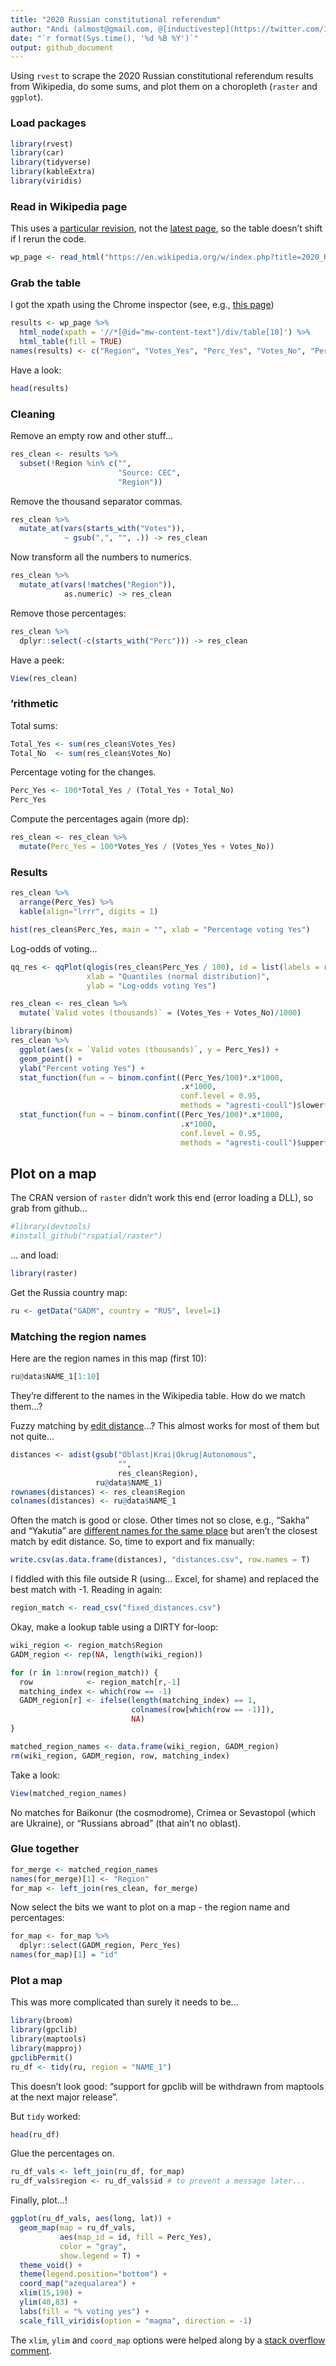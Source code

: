 ```yaml
---
title: "2020 Russian constitutional referendum"
author: "Andi (almost@gmail.com, @[inductivestep](https://twitter.com/InductiveStep))"
date: "`r format(Sys.time(), '%d %B %Y')`"
output: github_document
---
```


Using `rvest` to scrape the 2020 Russian constitutional referendum results from Wikipedia, do some sums, and plot them on a choropleth (`raster` and `ggplot`).

### Load packages

```r
library(rvest)
library(car)
library(tidyverse)
library(kableExtra)
library(viridis)
```


### Read in Wikipedia page

This uses a [particular revision](https://en.wikipedia.org/w/index.php?title=2020_Russian_constitutional_referendum&oldid=966242800), not the [latest page](https://en.wikipedia.org/wiki/2020_Russian_constitutional_referendum), so the table doesn't shift if I rerun the code.

```r
wp_page <- read_html("https://en.wikipedia.org/w/index.php?title=2020_Russian_constitutional_referendum&oldid=966242800")
```

### Grab the table

I got the xpath using the Chrome inspector (see, e.g., [this page](https://medium.com/@kyleake/wikipedia-data-scraping-with-r-rvest-in-action-3c419db9af2d))

```r
results <- wp_page %>%
  html_node(xpath = '//*[@id="mw-content-text"]/div/table[10]') %>%
  html_table(fill = TRUE)
names(results) <- c("Region", "Votes_Yes", "Perc_Yes", "Votes_No", "Perc_No")
```

Have a look:

```r
head(results)
```

### Cleaning

Remove an empty row and other stuff...

```r
res_clean <- results %>%
  subset(!Region %in% c("",
                        "Source: CEC",
                        "Region"))
```

Remove the thousand separator commas.

```r
res_clean %>%
  mutate_at(vars(starts_with("Votes")),
            ~ gsub(",", "", .)) -> res_clean
```

Now transform all the numbers to numerics.

```r
res_clean %>%
  mutate_at(vars(!matches("Region")),
            as.numeric) -> res_clean
```

Remove those percentages:

```r
res_clean %>%
  dplyr::select(-c(starts_with("Perc"))) -> res_clean
```

Have a peek:

```r
View(res_clean)
```

### 'rithmetic

Total sums:

```r
Total_Yes <- sum(res_clean$Votes_Yes)
Total_No  <- sum(res_clean$Votes_No)
```

Percentage voting for the changes.

```r
Perc_Yes <- 100*Total_Yes / (Total_Yes + Total_No)
Perc_Yes
```

Compute the percentages again (more dp):

```r
res_clean <- res_clean %>%
  mutate(Perc_Yes = 100*Votes_Yes / (Votes_Yes + Votes_No))
```


### Results

```r
res_clean %>%
  arrange(Perc_Yes) %>%
  kable(align="lrrr", digits = 1)
```


```r
hist(res_clean$Perc_Yes, main = "", xlab = "Percentage voting Yes")
```


Log-odds of voting...

```r
qq_res <- qqPlot(qlogis(res_clean$Perc_Yes / 100), id = list(labels = res_clean$Region),
                 xlab = "Quantiles (normal distribution)",
                 ylab = "Log-odds voting Yes")
```


```r
res_clean <- res_clean %>%
  mutate(`Valid votes (thousands)` = (Votes_Yes + Votes_No)/1000)
```


```r
library(binom)
res_clean %>%
  ggplot(aes(x = `Valid votes (thousands)`, y = Perc_Yes)) +
  geom_point() + 
  ylab("Percent voting Yes") +
  stat_function(fun = ~ binom.confint((Perc_Yes/100)*.x*1000,
                                      .x*1000,
                                      conf.level = 0.95,
                                      methods = "agresti-coull")$lower*100) +
  stat_function(fun = ~ binom.confint((Perc_Yes/100)*.x*1000,
                                      .x*1000,
                                      conf.level = 0.95,
                                      methods = "agresti-coull")$upper*100)
```



## Plot on a map

The CRAN version of `raster` didn't work this end (error loading a DLL), so grab from github...

```r
#library(devtools)
#install_github("rspatial/raster")
```

... and load:

```r
library(raster)
```

Get the Russia country map:

```r
ru <- getData("GADM", country = "RUS", level=1)
```


### Matching the region names

Here are the region names in this map (first 10):

```r
ru@data$NAME_1[1:10]
```

They're different to the names in the Wikipedia table. How do we match them...?

Fuzzy matching by [edit distance](https://stat.ethz.ch/R-manual/R-devel/library/utils/html/adist.html)...? This almost works for most of them but not quite...

```r
distances <- adist(gsub("Oblast|Krai|Okrug|Autonomous",
                        "",
                        res_clean$Region),
                   ru@data$NAME_1)
rownames(distances) <- res_clean$Region
colnames(distances) <- ru@data$NAME_1
```

Often the match is good or close. Other times not so close, e.g., "Sakha" and "Yakutia" are [different names for the same place](https://en.wikipedia.org/wiki/Sakha) but aren't the closest match by edit distance. So, time to export and fix manually:

```r
write.csv(as.data.frame(distances), "distances.csv", row.names = T)
```

I fiddled with this file outside R (using... Excel, for shame) and replaced the best match with -1. Reading in again:

```r
region_match <- read_csv("fixed_distances.csv")
```

Okay, make a lookup table using a DIRTY for-loop:

```r
wiki_region <- region_match$Region
GADM_region <- rep(NA, length(wiki_region))

for (r in 1:nrow(region_match)) {
  row            <- region_match[r,-1]
  matching_index <- which(row == -1)
  GADM_region[r] <- ifelse(length(matching_index) == 1,
                           colnames(row[which(row == -1)]),
                           NA)
}

matched_region_names <- data.frame(wiki_region, GADM_region)
rm(wiki_region, GADM_region, row, matching_index)
```

Take a look:

```r
View(matched_region_names)
```

No matches for Baikonur (the cosmodrome), Crimea or Sevastopol (which are Ukraine), or "Russians abroad" (that ain't no oblast).


### Glue together

```r
for_merge <- matched_region_names
names(for_merge)[1] <- "Region"
for_map <- left_join(res_clean, for_merge)
```

Now select the bits we want to plot on a map - the region name and percentages:

```r
for_map <- for_map %>%
  dplyr::select(GADM_region, Perc_Yes)
names(for_map)[1] = "id"
```


### Plot a map

This was more complicated than surely it needs to be...

```r
library(broom)
library(gpclib)
library(maptools)
library(mapproj)
gpclibPermit()
ru_df <- tidy(ru, region = "NAME_1")
```

This doesn’t look good: “support for gpclib will be withdrawn from maptools at the next major release”.

But `tidy` worked:

```r
head(ru_df)
```

Glue the percentages on.

```r
ru_df_vals <- left_join(ru_df, for_map)
ru_df_vals$region <- ru_df_vals$id # to prevent a message later...
```


Finally, plot...!

```r
ggplot(ru_df_vals, aes(long, lat)) +
  geom_map(map = ru_df_vals,
           aes(map_id = id, fill = Perc_Yes),
           color = "gray",
           show.legend = T) +
  theme_void() +
  theme(legend.position="bottom") +
  coord_map("azequalarea") + 
  xlim(15,190) +
  ylim(40,83) +
  labs(fill = "% voting yes") +
  scale_fill_viridis(option = "magma", direction = -1)
```


The `xlim`, `ylim` and `coord_map` options were helped along by a [stack overflow comment](https://stackoverflow.com/a/37567832/416656).


